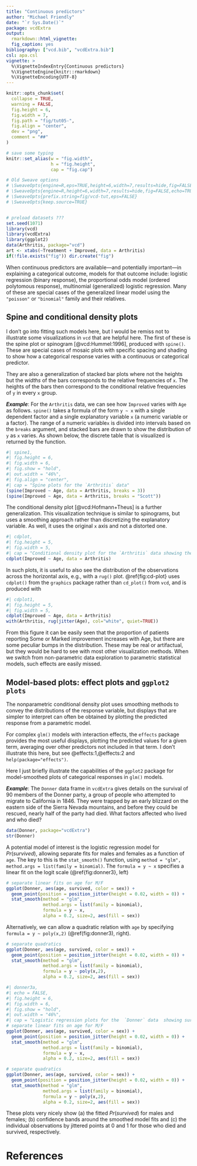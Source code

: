```yaml
---
title: "Continuous predictors"
author: "Michael Friendly"
date: "`r Sys.Date()`"
package: vcdExtra
output: 
  rmarkdown::html_vignette:
  fig_caption: yes
bibliography: ["vcd.bib", "vcdExtra.bib"]
csl: apa.csl
vignette: >
  %\VignetteIndexEntry{Continuous predictors}
  %\VignetteEngine{knitr::rmarkdown}
  %\VignetteEncoding{UTF-8}
---
```


```r
knitr::opts_chunk$set(
  collapse = TRUE,
  warning = FALSE,
  fig.height = 6,
  fig.width = 7,
  fig.path = "fig/tut05-",
  fig.align = "center",
  dev = "png",
  comment = "##"
)

# save some typing
knitr::set_alias(w = "fig.width",
                 h = "fig.height",
                 cap = "fig.cap")

# Old Sweave options
# \SweaveOpts{engine=R,eps=TRUE,height=6,width=7,results=hide,fig=FALSE,echo=TRUE}
# \SweaveOpts{engine=R,height=6,width=7,results=hide,fig=FALSE,echo=TRUE}
# \SweaveOpts{prefix.string=fig/vcd-tut,eps=FALSE}
# \SweaveOpts{keep.source=TRUE}


# preload datasets ???
set.seed(1071)
library(vcd)
library(vcdExtra)
library(ggplot2)
data(Arthritis, package="vcd")
art <- xtabs(~Treatment + Improved, data = Arthritis)
if(!file.exists("fig")) dir.create("fig")

```



When continuous predictors are available---and potentially important---in explaining a
categorical outcome, models for that outcome include:
logistic regression (binary response), 
the proportional odds model (ordered polytomous response),
multinomial (generalized) logistic regression.
Many of these are special cases of the generalized linear model using the
`"poisson"` or `"binomial"` family and their relatives.

## Spine and conditional density plots {#sec:spine}
I don't go into fitting such models here, but I would be remiss not to illustrate some
visualizations in `vcd` that are helpful here.
The first of these is the spine plot or spinogram [@vcd:Hummel:1996], produced with `spine()`.
These are special cases of mosaic plots with 
specific spacing and shading to show how a categorical response varies with
a continuous or categorical predictor.

They are also a generalization of stacked bar plots where not the heights  but
the *widths* of the bars corresponds to the relative frequencies of `x`. The heights
of the  bars then  correspond to  the conditional  relative frequencies  of `y` in
every `x` group.

***Example***:
For the `Arthritis` data, we can see how `Improved` varies with `Age`
as follows.  `spine()` takes a formula of the form 
`y ~ x` with a single dependent factor and a single explanatory variable `x`
(a numeric variable or a factor).
The range of a numeric variable`x` is divided into intervals based on the
`breaks` argument, and stacked bars are drawn to show the distribution of
`y` as `x` varies.  As shown below, the discrete table that is visualized
is returned by the function.

```r
#| spine1,
#| fig.height = 6,
#| fig.width = 6,
#| fig.show = "hold",
#| out.width = "46%",
#| fig.align = "center",
#| cap = "Spine plots for the `Arthritis` data"
(spine(Improved ~ Age, data = Arthritis, breaks = 3))
(spine(Improved ~ Age, data = Arthritis, breaks = "Scott"))
```


The conditional density plot [@vcd:Hofmann+Theus] is a further generalization.
This visualization technique is similar to spinograms, but uses a smoothing approach
rather than discretizing the explanatory variable.  As well, it uses 
the original `x` axis and not a distorted one.


```r
#| cdplot,
#| fig.height = 5,
#| fig.width = 5,
#| cap = "Conditional density plot for the `Arthritis` data showing the variation of Improved with Age."
cdplot(Improved ~ Age, data = Arthritis)
```



In such plots, it is useful to also see the distribution of the observations
across the horizontal axis, e.g., with a `rug()` plot.
\@ref{fig:cd-plot} uses `cdplot()` from the `graphics` package
rather than `cd_plot()` from `vcd`, and is produced with

```r
#| cdplot1,
#| fig.height = 5,
#| fig.width = 5,
cdplot(Improved ~ Age, data = Arthritis)
with(Arthritis, rug(jitter(Age), col="white", quiet=TRUE))
```

From this figure it can be easily seen that the proportion
of patients reporting Some or Marked improvement increases with Age,
but there are some peculiar bumps in the distribution.
These may be real or artifactual, but they would be hard to see
with most other visualization methods.
When we switch from non-parametric data exploration to parametric
statistical models, such effects are easily missed.

## Model-based plots: effect plots and `ggplot2 plots` {#sec:modelplots}

The nonparametric conditional density plot uses smoothing methods
to convey the distributions of the response variable,
but displays that are simpler to interpret can often be obtained by plotting
the predicted response from a parametric model.

For complex `glm()` models with interaction effects, the `effects`
package  provides the most useful displays,
plotting  the predicted values for a given term, averaging over other
predictors not included in that term.  I don't illustrate this here, but
see @effects:1,@effects:2 and `help(package="effects")`.

Here I just briefly illustrate the capabilities of the `ggplot2` package
for model-smoothed plots of categorical responses in `glm()` models.

***Example***:
The `Donner` data frame in `vcdExtra` gives details on the survival
of 90 members of the Donner party,
a group of people who attempted to migrate to California in 1846.
They were trapped by an early blizzard on the eastern side of the
Sierra Nevada mountains, and before they could be rescued, 
nearly half of the party had died.
What factors affected who lived and who died?

```r
data(Donner, package="vcdExtra")
str(Donner)
```

A potential model of interest
is the logistic regression model for $Pr(survived)$, allowing separate
fits for males and females as a function of `age`.
The key to this is the `stat_smooth()` function, using
`method = "glm", method.args = list(family = binomial)`. The `formula = y ~ x`
specifies a linear fit on the logit scale (\@ref{fig:donner3}, left)

```r
# separate linear fits on age for M/F
ggplot(Donner, aes(age, survived, color = sex)) +
  geom_point(position = position_jitter(height = 0.02, width = 0)) +
  stat_smooth(method = "glm", 
              method.args = list(family = binomial), 
              formula = y ~ x,
              alpha = 0.2, size=2, aes(fill = sex))
```

Alternatively, we can allow a quadratic relation with `age`
by specifying `formula = y ~ poly(x,2)` (@ref(fig:donner3), right).

```r
# separate quadratics
ggplot(Donner, aes(age, survived, color = sex)) +
  geom_point(position = position_jitter(height = 0.02, width = 0)) +
  stat_smooth(method = "glm", 
              method.args = list(family = binomial), 
              formula = y ~ poly(x,2), 
              alpha = 0.2, size=2, aes(fill = sex))
```


```r
#| donner3a,
#| echo = FALSE,
#| fig.height = 6,
#| fig.width = 6,
#| fig.show = "hold",
#| out.width = "46%",
#| cap = "Logistic regression plots for the  `Donner` data	showing survival vs. age, by sex. Left: linear logistic model; right: quadratic model {#fig:donner3}"
# separate linear fits on age for M/F
ggplot(Donner, aes(age, survived, color = sex)) +
  geom_point(position = position_jitter(height = 0.02, width = 0)) +
  stat_smooth(method = "glm", 
              method.args = list(family = binomial), 
              formula = y ~ x,
              alpha = 0.2, size=2, aes(fill = sex))

# separate quadratics
ggplot(Donner, aes(age, survived, color = sex)) +
  geom_point(position = position_jitter(height = 0.02, width = 0)) +
  stat_smooth(method = "glm", 
              method.args = list(family = binomial), 
              formula = y ~ poly(x,2),
              alpha = 0.2, size=2, aes(fill = sex))
```


These plots very nicely show (a) the fitted $Pr(survived)$ for males and females;
(b) confidence bands around the smoothed model fits and (c) the individual
observations by jittered points at 0 and 1 for those who died and survived, respectively.

# References



